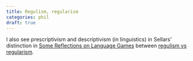 ```yaml
---
title: Regulism, regularism
categories: phil
draft: true
---
```

I also see prescriptivism and descriptivism (in linguistics) in Sellars' 
distinction in [Some Reflections on Language Games](/docs/phil/people/sellars/works/some_reflections/index.qmd) 
between [regulism vs regularism](/docs/phil/people/brandom/sellars09/2/index.qmd).
